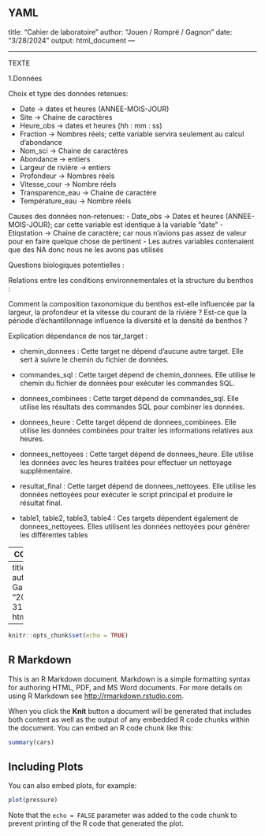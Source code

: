 YAML
---
title: "Cahier de laboratoire"
author: "Jouen / Rompré / Gagnon"
date: "3/28/2024"
output: html_document
---

--------------------------------------------------------------------------

TEXTE

1.Données

Choix et type des données retenues:

-	Date -> dates et heures (ANNEE-MOIS-JOUR)
-	Site -> Chaine de caractères 
-	Heure_obs -> dates et heures (hh : mm : ss)
-	Fraction -> Nombres réels; cette variable servira seulement au calcul d'abondance 
-	Nom_sci -> Chaine de caractères 
-	Abondance -> entiers
-	Largeur de rivière -> entiers
-	Profondeur -> Nombres réels
-	Vitesse_cour -> Nombre réels
-	Transparence_eau -> Chaine de caractère 
-	Température_eau -> Nombre réels

Causes des données non-retenues:
-	Date_obs -> Dates et heures (ANNEE-MOIS-JOUR); car cette variable est identique à la variable "date"
-	Etiqstation -> Chaine de caractère; car nous n'avions pas assez de valeur pour en faire quelque chose de pertinent
- Les autres variables contenaient que des NA donc nous ne les avons pas utilisés



Questions biologiques potentielles :

Relations entre les conditions environnementales et la structure du benthos :

Comment la composition taxonomique du benthos est-elle influencée par la largeur, la profondeur et la vitesse du courant de la rivière ?
Est-ce que la période d'échantillonnage influence la diversité et la  densité de benthos ?



Explication dépendance de nos tar_target :


- chemin_donnees : Cette target ne dépend d'aucune autre target. Elle sert à suivre le chemin du fichier de données.

- commandes_sql : Cette target dépend de chemin_donnees. Elle utilise le chemin du fichier de données pour exécuter les commandes SQL.

- donnees_combinees : Cette target dépend de commandes_sql. Elle utilise les résultats des commandes SQL pour combiner les données.

- donnees_heure : Cette target dépend de donnees_combinees. Elle utilise les données combinées pour traiter les informations relatives aux heures.

- donnees_nettoyees : Cette target dépend de donnees_heure. Elle utilise les données avec les heures traitées pour effectuer un nettoyage supplémentaire.

- resultat_final : Cette target dépend de donnees_nettoyees. Elle utilise les données nettoyées pour exécuter le script principal et produire le résultat final.
- table1, table2, table3, table4 : Ces targets dépendent également de donnees_nettoyees. Elles utilisent les données nettoyées pour générer les différentes tables

--------------------------------------------------------------------------
CODE CHUNK

---
title: "Projet X"
author: "Justin Gagnon"
date: "2024-03-31"
output: html_document
---

```{r setup, include=FALSE}
knitr::opts_chunk$set(echo = TRUE)
```

## R Markdown

This is an R Markdown document. Markdown is a simple formatting syntax for authoring HTML, PDF, and MS Word documents. For more details on using R Markdown see <http://rmarkdown.rstudio.com>.

When you click the **Knit** button a document will be generated that includes both content as well as the output of any embedded R code chunks within the document. You can embed an R code chunk like this:

```{r cars}
summary(cars)
```

## Including Plots

You can also embed plots, for example:

```{r pressure, echo=FALSE}
plot(pressure)
```

Note that the `echo = FALSE` parameter was added to the code chunk to prevent printing of the R code that generated the plot.

